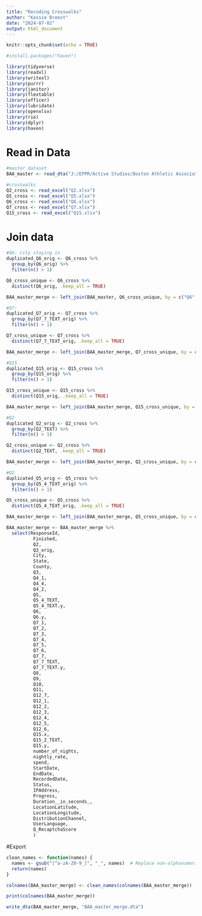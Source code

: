 ```yaml
---
title: "Recoding Crosswalks"
author: "Kassie Breest"
date: "2024-07-02"
output: html_document
---
```


```r
knitr::opts_chunk$set(echo = TRUE)
```

```r

#install.packages("haven")

library(tidyverse)
library(readxl)
library(writexl)
library(purrr)
library(janitor)
library(flextable)
library(officer)
library(lubridate)
library(openxlsx)
library(rio)
library(dplyr)
library(haven)
```


# Read in Data
```r
#master dataset
BAA_master <- read_dta("J:/EPPR/Active Studies/Boston Athletic Association_FY24/Data/BAA survey data master dataset.dta")

#crosswalks
Q2_cross <- read_excel("Q2.xlsx")
Q5_cross <- read_excel("Q5.xlsx")
Q6_cross <- read_excel("Q6.xlsx")
Q7_cross <- read_excel("Q7.xlsx")
Q15_cross <- read_excel("Q15.xlsx")

```

# Join data

```r
#Q6: city staying in
duplicated_Q6_orig <- Q6_cross %>% 
  group_by(Q6_orig) %>% 
  filter(n() > 1)

Q6_cross_unique <- Q6_cross %>% 
  distinct(Q6_orig, .keep_all = TRUE)

BAA_master_merge <- left_join(BAA_master, Q6_cross_unique, by = c("Q6" = "Q6_orig"))

#Q7:
duplicated_Q7_orig <- Q7_cross %>% 
  group_by(Q7_7_TEXT_orig) %>% 
  filter(n() > 1)

Q7_cross_unique <- Q7_cross %>% 
  distinct(Q7_7_TEXT_orig, .keep_all = TRUE)

BAA_master_merge <- left_join(BAA_master_merge, Q7_cross_unique, by = c("Q7_7_TEXT" = "Q7_7_TEXT_orig"))

#Q15
duplicated_Q15_orig <- Q15_cross %>% 
  group_by(Q15_orig) %>% 
  filter(n() > 1)

Q15_cross_unique <- Q15_cross %>% 
  distinct(Q15_orig, .keep_all = TRUE)

BAA_master_merge <- left_join(BAA_master_merge, Q15_cross_unique, by = c("Q15_2_TEXT" = "Q15_orig"))

#Q2
duplicated_Q2_orig <- Q2_cross %>% 
  group_by(Q2_TEXT) %>% 
  filter(n() > 1)

Q2_cross_unique <- Q2_cross %>% 
  distinct(Q2_TEXT, .keep_all = TRUE)

BAA_master_merge <- left_join(BAA_master_merge, Q2_cross_unique, by = c("Q2" = "Q2_TEXT"))

#Q2
duplicated_Q5_orig <- Q5_cross %>% 
  group_by(Q5_4_TEXT_orig) %>% 
  filter(n() > 1)

Q5_cross_unique <- Q5_cross %>% 
  distinct(Q5_4_TEXT_orig, .keep_all = TRUE)

BAA_master_merge <- left_join(BAA_master_merge, Q5_cross_unique, by = c("Q5_4_TEXT" = "Q5_4_TEXT_orig"))


```

```r
BAA_master_merge <- BAA_master_merge %>%
  select(ResponseId,
          Finished,
          Q2,
          Q2_orig,
          City,
          State,
          County,
          Q3,
          Q4_1,
          Q4_4,
          Q4_2,
          Q5,
          Q5_4_TEXT,
          Q5_4_TEXT.y,
          Q6,
          Q6.y,
          Q7_1,
          Q7_2,
          Q7_3,
          Q7_4,
          Q7_5,
          Q7_6,
          Q7_7,
          Q7_7_TEXT,
          Q7_7_TEXT.y,
          Q8,
          Q9,
          Q10,
          Q11,
          Q12_7,
          Q12_1,
          Q12_2,
          Q12_3,
          Q12_4,
          Q12_5,
          Q12_6,
          Q15.x,
          Q15_2_TEXT,
          Q15.y,
          number_of_nights,
          nightly_rate,
          spend,
          StartDate,
          EndDate,
          RecordedDate,
          Status,
          IPAddress,
          Progress,
          Duration__in_seconds_,
          LocationLatitude,
          LocationLongitude,
          DistributionChannel,
          UserLanguage,
          Q_RecaptchaScore
          )


```

#Export
```r
clean_names <- function(names) {
  names <- gsub("[^a-zA-Z0-9_]", "_", names)  # Replace non-alphanumeric characters with underscores
  return(names)
}

colnames(BAA_master_merge) <- clean_names(colnames(BAA_master_merge))

print(colnames(BAA_master_merge))

write_dta(BAA_master_merge, "BAA_master_merge.dta")
```


